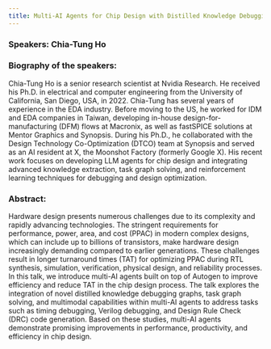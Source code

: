 ```yaml
---
title: Multi-AI Agents for Chip Design with Distilled Knowledge Debugging Graph, Task Graph Solving, and Multi-Modal Capabilities - Nov 11, 2024
---
```


### Speakers: Chia-Tung Ho

### Biography of the speakers:

Chia-Tung Ho is a senior research scientist at Nvidia Research. He received his Ph.D. in electrical and computer engineering from the University of California, San Diego, USA, in 2022. Chia-Tung has several years of experience in the EDA industry. Before moving to the US, he worked for IDM and EDA companies in Taiwan, developing in-house design-for-manufacturing (DFM) flows at Macronix, as well as fastSPICE solutions at Mentor Graphics and Synopsis. During his Ph.D., he collaborated with the Design Technology Co-Optimization (DTCO) team at Synopsis and served as an AI resident at X, the Moonshot Factory (formerly Google X). His recent work focuses on developing LLM agents for chip design and integrating advanced knowledge extraction, task graph solving, and reinforcement learning techniques for debugging and design optimization.

### Abstract:

Hardware design presents numerous challenges due to its complexity and rapidly advancing technologies. The stringent requirements for performance, power, area, and cost (PPAC) in modern complex designs, which can include up to billions of transistors, make hardware design increasingly demanding compared to earlier generations. These challenges result in longer turnaround times (TAT) for optimizing PPAC during RTL synthesis, simulation, verification, physical design, and reliability processes. In this talk, we introduce multi-AI agents built on top of Autogen to improve efficiency and reduce TAT in the chip design process. The talk explores the integration of novel distilled knowledge debugging graphs, task graph solving, and multimodal capabilities within multi-AI agents to address tasks such as timing debugging, Verilog debugging, and Design Rule Check (DRC) code generation. Based on these studies, multi-AI agents demonstrate promising improvements in performance, productivity, and efficiency in chip design.
